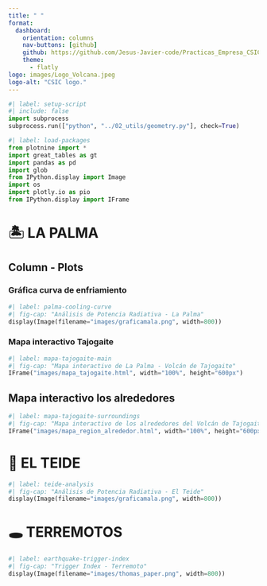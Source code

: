---
title: " " 
format: 
  dashboard:
    orientation: columns
    nav-buttons: [github]
    github: https://github.com/Jesus-Javier-code/Practicas_Empresa_CSIC.git
    theme:
      - flatly
logo: images/Logo_Volcana.jpeg
logo-alt: "CSIC logo."
---

<style>
@import url('https://fonts.cdnfonts.com/css/hippo-lettro');

/* ==== REEMPLAZO DEL TÍTULO ==== */
.navbar-brand::after {
  content: "VOLCANA";
  font-family: 'Hippo Letto', sans-serif;
  color: #413224;
  font-size: 1.8rem;
  letter-spacing: 1px;
  margin-left: 10px;
}

/* Ocultamos el título vacío */
.navbar-brand:not(:after) {
  display: none;
}

/* ==== ESTILOS DEL BANNER ==== */
.navbar {
  background: rgb(251,235,207) !important;
  border-bottom: 3px solid #413224 !important;
}

/* ==== ESTILOS PRINCIPALES ==== */
/* Banner superior */
.navbar {
  background: rgb(251,235,207) !important;
  border-bottom: 3px solid #413224 !important;
}

/* Texto del título */
.navbar-brand {
  color: #413224 !important;
  font-weight: bold;
}

/* Pestañas normales */
.navbar-nav .nav-link {
  color: #413224 !important;
  margin: 0 10px;
  border-radius: 4px 4px 0 0;
}

/* Pestaña ACTIVA (seleccionada) */
.navbar-nav .nav-link.active {
  background-color: #413224 !important;
  color: white !important;
}

/* Pestaña al pasar el ratón */
.navbar-nav .nav-link:hover:not(.active) {
  background-color: rgba(65,50,36,0.1) !important;
}
</style>

```{python}
#| label: setup-script
#| include: false
import subprocess
subprocess.run(["python", "../02_utils/geometry.py"], check=True)
```

```{python}
#| label: load-packages
from plotnine import *
import great_tables as gt
import pandas as pd
import glob
from IPython.display import Image
import os
import plotly.io as pio
from IPython.display import IFrame
```


# 🏝️ LA PALMA
## Column - Plots
### Gráfica curva de enfriamiento
```{python}
#| label: palma-cooling-curve
#| fig-cap: "Análisis de Potencia Radiativa - La Palma"
display(Image(filename="images/graficamala.png", width=800))
```
### Mapa interactivo Tajogaite
```{python}
#| label: mapa-tajogaite-main
#| fig-cap: "Mapa interactivo de La Palma - Volcán de Tajogaite"
IFrame("images/mapa_tajogaite.html", width="100%", height="600px")
```

## Mapa interactivo los alrededores
```{python}
#| label: mapa-tajogaite-surroundings
#| fig-cap: "Mapa interactivo de los alrededores del Volcán de Tajogaite"
IFrame("images/mapa_region_alrededor.html", width="100%", height="600px")
```

# 🌋 EL TEIDE

```{python}
#| label: teide-analysis
#| fig-cap: "Análisis de Potencia Radiativa - El Teide"
display(Image(filename="images/graficamala.png", width=800))
```

# 🕳️ TERREMOTOS

```{python}
#| label: earthquake-trigger-index
#| fig-cap: "Trigger Index - Terremoto"
display(Image(filename="images/thomas_paper.png", width=800))
```
